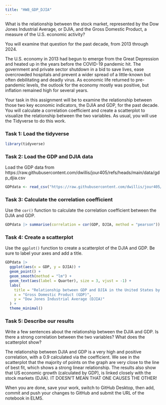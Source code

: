 ```yaml
---
title: "HW8_GDP_DJIA"
---
```


What is the relationship between the stock market, represented by the Dow Jones Industrial Average, or DJIA, and the Gross Domestic Product, a measure of the U.S. economic activity?

You will examine that question for the past decade, from 2013 through 2024.

The U.S. economy in 2013 had begun to emerge from the Great Depression and heated up in the years before the COVID-19 pandemic hit. The government and private sector shutdown in a bid to save lives, ease overcrowded hospitals and prevent a wider spread of a little-known but often debilitating and deadly virus. As economic life returned to pre-pandemic levels, the outlook for the economy mostly was positive, but inflation remained high for several years.

Your task in this assignment will be to examine the relationship between those two key economic indicators, the DJIA and GDP, for the past decade. You will calculate a correlation coefficient and create a scatterplot to visualize the relationship between the two variables. As usual, you will use the Tidyverse to do this work.

### Task 1: Load the tidyverse

```r
library(tidyverse)

```

### Task 2: Load the GDP and DJIA data

Load the GDP data from https://raw.githubusercontent.com/dwillis/jour405/refs/heads/main/data/gdp_djia.csv

```r

GDPdata <- read_csv("https://raw.githubusercontent.com/dwillis/jour405/refs/heads/main/data/gdp_djia.csv")

```

### Task 3: Calculate the correlation coefficient

Use the `cor()` function to calculate the correlation coefficient between the DJIA and GDP.

```r

GDPdata |> summarise(correlation = cor(GDP, DJIA, method = "pearson"))

```

### Task 4: Create a scatterplot

Use the `ggplot()` function to create a scatterplot of the DJIA and GDP. Be sure to label your axes and add a title.

```r

GDPdata |> 
  ggplot(aes(x = GDP, y = DJIA)) +
  geom_point() +
  geom_smooth(method = "lm") +
  geom_text(aes(label = Quarter), size = 3, vjust = -1) +
  labs(
    title = "Relationship between GDP and DJIA in the United States by Quarter (2013-2024)", 
    x = "Gross Domestic Product (GDP)",
    y = "Dow Jones Industrial Average (DJIA)"
  ) +
  theme_minimal()

```

### Task 5: Describe our results

Write a few sentences about the relationship between the DJIA and GDP. Is there a strong correlation between the two variables? What does the scatterplot show?

The relationship between DJIA and GDP is a very high and positive correlation, with a 0.9 calculated via the coefficient.
We see in the scatterplot that the majority of points on the graph are very close to the line of best fit, which
shows a strong linear relationship. The results also show that US economic growth (calculated by GDP), is linked closely
with the stock markets (DJIA). IT DOESN'T MEAN THAT ONE CAUSES THE OTHER!

When you are done, save your work, switch to GitHub Desktop, then add, commit and push your changes to GitHub and submit the URL of the notebook in ELMS.

